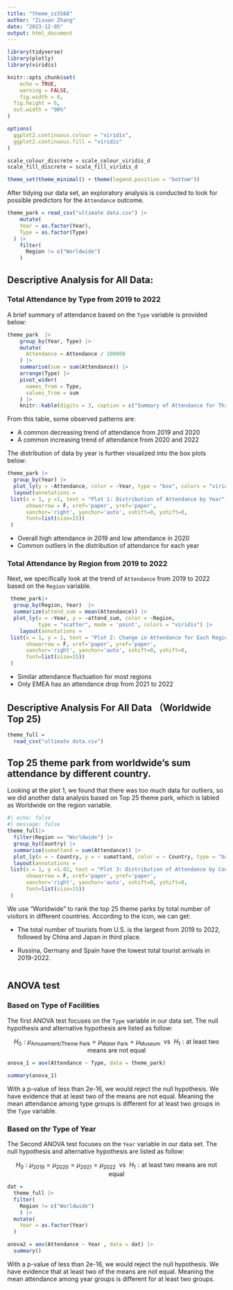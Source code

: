 ```yaml
---
title: "theme_zz3168"
author: "Zixuan Zhang"
date: "2023-12-05"
output: html_document
---
```

```r
library(tidyverse)
library(plotly)
library(viridis)

knitr::opts_chunk$set(
	echo = TRUE,
	warning = FALSE,
	fig.width = 8, 
  fig.height = 6,
  out.width = "90%"
)

options(
  ggplot2.continuous.colour = "viridis",
  ggplot2.continuous.fill = "viridis"
)

scale_colour_discrete = scale_colour_viridis_d
scale_fill_discrete = scale_fill_viridis_d

theme_set(theme_minimal() + theme(legend.position = "bottom"))
```

After tidying our data set, an exploratory analysis is conducted to look for possible predictors for the `Attendance` outcome. 

```r
theme_park = read_csv("ultimate data.csv") |> 
    mutate(
    Year = as.factor(Year),
    Type = as.factor(Type)
  ) |> 
    filter(
      Region != c("Worldwide")
    ) 
```

## Descriptive Analysis for All Data: 

### Total Attendance by Type from 2019 to 2022

A brief summary of attendance based on the `Type` variable is provided below:

```r
theme_park  |> 
    group_by(Year, Type) |> 
    mutate(
      Attendance = Attendance / 100000
    ) |> 
    summarise(sum = sum(Attendance)) |> 
    arrange(Type) |> 
    pivot_wider(
      names_from = Type,
      values_from = sum
    ) |> 
    knitr::kable(digits = 3, caption = c("Summary of Attendance for Three Types of Facilities From 2019 to 2022"))
```

From this table, some observed patterns are:

* A common decreasing trend of attendance from 2019 and 2020
* A common increasing trend of attendance from 2020 and 2022

The distribution of data by year is further visualized into the box plots below:

```r
theme_park |> 
  group_by(Year) |> 
  plot_ly(y = ~Attendance, color = ~Year, type = "box", colors = "viridis") |> 
  layout(annotations = 
 list(x = 1, y =1, text = "Plot 1: Distribution of Attendance by Year", 
      showarrow = F, xref='paper', yref='paper', 
      xanchor='right', yanchor='auto', xshift=0, yshift=0,
      font=list(size=15))
 )
```

* Overall high attendance in 2019 and low attendance in 2020
* Common outliers in the distribution of attendance for each year

### Total Attendance by Region from 2019 to 2022

Next, we specifically look at the trend of `Attendance` from 2019 to 2022 based on the `Region` variable. 

```r
 theme_park|> 
  group_by(Region, Year)  |> 
  summarize(attend_sum = mean(Attendance)) |> 
  plot_ly(x = ~Year, y = ~attend_sum, color = ~Region,
          type = "scatter", mode = 'point', colors = "viridis") |> 
    layout(annotations = 
 list(x = 1, y = 1, text = "Plot 2: Change in Attendance for Each Region", 
      showarrow = F, xref='paper', yref='paper', 
      xanchor='right', yanchor='auto', xshift=0, yshift=0,
      font=list(size=15))
 )
```

* Similar attendance fluctuation for most regions
* Only EMEA has an attendance drop from 2021 to 2022

## Descriptive Analysis For All Data （Worldwide Top 25)

```r
theme_full = 
  read_csv("ultimate data.csv")
```

## Top 25 theme park from worldwide's sum attendance by different country.

Looking at the plot 1, we found that there was too much data for outliers, so we did another data analysis based on Top 25 theme park, which is labled as Worldwide on the region variable.
```r
#| echo: false
#| message: false
theme_full|> 
  filter(Region == "Worldwide") |> 
  group_by(Country) |> 
  summarise(sumattand = sum(Attendance)) |> 
  plot_ly(x = ~ Country, y = ~ sumattand, color = ~ Country, type = "bar", colors = "viridis", alpha = 0.5) |> 
  layout(annotations = 
 list(x = 1, y =1.02, text = "Plot 3: Distribution of Attendance by Country", 
      showarrow = F, xref='paper', yref='paper', 
      xanchor='right', yanchor='auto', xshift=0, yshift=0,
      font=list(size=15))
 )
```

We use "Worldwide" to rank the top 25 theme parks by total number of visitors in different countries. According to the icon, we can get:

* The total number of tourists from U.S. is the largest from 2019 to 2022, followed by China and Japan in third place.

* Russina, Germany and Spain have the lowest total tourist arrivals in 2019-2022.

```r

```
## ANOVA test

### Based on Type of Facilities

The first ANOVA test focuses on the `Type` variable in our data set. The null hypothesis and alternative hypothesis are listed as follow:

$$H_0: \mu_{\text{Amusement/Theme Park}} = \mu_{\text{Water Park}} = \mu_{\text{Museum}} ~~ \text{vs} ~~ H_1: \text{at least two means are not equal}$$
```r

anova_1 = aov(Attendance ~ Type, data = theme_park)

summary(anova_1)

```

With a p-value of less than 2e-16, we would reject the null hypothesis. We have evidence that at least
two of the means are not equal. Meaning the mean attendance among type groups is different
for at least two groups in the `Type` variable.

### Based on thr Type of Year
The Second ANOVA test focuses on the `Year` variable in our data set. The null hypothesis and alternative hypothesis are listed as follow:

$$H_0: \mu_{\text{2019}} = \mu_{\text{2020}} = \mu_{\text{2021}}= \mu_{\text{2022}} ~~ \text{vs} ~~ H_1: \text{at least two means are not equal}$$
```r

dat = 
  theme_full |> 
  filter(
    Region != c("Worldwide")
    ) |> 
  mutate(
    Year = as.factor(Year)
  ) 

anova2 = aov(Attendance ~ Year , data = dat) |> 
  summary()

```
With a p-value of less than 2e-16, we would reject the null hypothesis. We have evidence that at least two of the means are not equal. Meaning the mean attendance among year groups is different for at least two groups.
